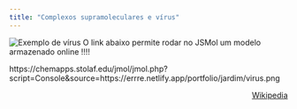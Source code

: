```yaml
---
title: "Complexos supramoleculares e vírus"
---
```


<!-- [![Glutamato monossódico é utilizado para realça o sabor umami.](glutamato%20monossodico.png){width="40%"}](https://chemapps.stolaf.edu/jmol/jmol.php?model=C(CC(=O)O)%5BC@@H%5D(C(=O)%5BO-%5D)N.%5BNa+%5D) -->

![Exemplo de vírus]()
O link abaixo permite rodar no JSMol um modelo armazenado online !!!!

https://chemapps.stolaf.edu/jmol/jmol.php?script=Console&source=https://errre.netlify.app/portfolio/jardim/virus.png

<p style="text-align:right;">
[Wikipedia]( https://pt.wikipedia.org/wiki/V%C3%ADrus)
</p> 

